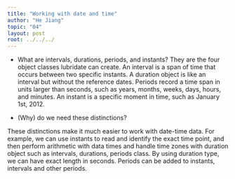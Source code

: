 ```yaml
---
title: "Working with date and time"
author: "He Jiang"
topic: "04"
layout: post
root: ../../../
---
```



- What are intervals, durations, periods, and instants?
They are the four object classes lubridate can create. An interval is a span of time that occurs between two specific instants.
A duration object is like an interval but without the reference dates.
Periods record a time span in units larger than seconds, such as years, months, weeks, days, hours, and minutes.
An instant is a specific moment in time, such as January 1st, 2012. 


- (Why) do we need these distinctions?

These distinctions make it much easier to work with date-time data. For example, we can use instants to read and identify the exact time point, and then perform arithmetic with data times and handle time zones with duration object such as intervals, durations, periods class. By using duration type, we can have exact length in seconds. Periods can be added to instants, intervals and other periods. 


